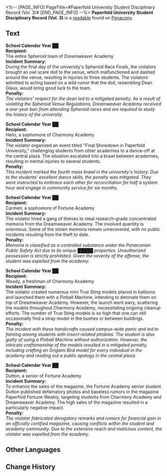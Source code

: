 <%-- [PAGE_INFO]
PageTitle=#Paperfold University Student Disciplinary Record (Vol. 3)#
[END_PAGE_INFO] --%>
{{Readable Infobox
|id           = 411
|partIds      = 190706
|title        = 
|image        = Item Penacony Readable 3.png
|world        = Penacony
|parts        = 1
|author       = <!--to be added-->
|description  = A record detailing historical student misconduct and their resulting disciplinary actions, serving as a crucial reference for disciplinary measures today.
|part1        = Paperfold University Student Disciplinary Record (Vol. 3)
|source1      = {{cx|Source missing}}
|characters   = 
|factions     = 
}}
'''Paperfold University Student Disciplinary Record (Vol. 3)''' is a [[readable]] found on [[Penacony]].
<!--
==Location==
{{Map Embed|<map name>|<marker id>}}
-->
==Text==
'''School Calendar Year ██'''<br />
'''Recipient:'''<br />
The entire Spheroid team of Dreamweaver Academy<br />
'''Incident Summary:'''<br />
During the final day of the university's Spheroid Race Finals, the violators brought an owl scare doll to the venue, which malfunctioned and dashed around the venue, resulting in injuries to three students. The violators admitted to acting based on a wild rumor that the doll, resembling Dean Glaux, would bring good luck to the team.<br />
'''Penalty:'''<br />
''The violators' respect for the dean led to a mitigated penalty. As a result of violating the Spheroid Venue Regulations, Dreamweaver Academy received a one-year ban from attending Spheroid races and are required to study the history of the university.''


'''School Calendar Year ██'''<br />
'''Recipient:'''<br />
Helio, a sophomore of Charmony Academy<br />
'''Incident Summary:'''<br />
The violator organized an event titled "Final Showdown in Paperfold University," challenging students from other academies to a dance-off at the central plaza. The situation escalated into a brawl between academies, resulting in mental injuries to several students.<br />
'''Penalty:'''<br />
''This incident marked the fourth mass brawl in the university's history. Due to the students' excellent dance skills, the penalty was mitigated. They were instructed to embrace each other for reconciliation for half a system hour and engage in community service for six months.''


'''School Calendar Year ██'''<br />
'''Recipient:'''<br />
Carmen, a sophomore of Fortune Academy<br />
'''Incident Summary:'''<br />
The violator hired a gang of thieves to steal research-grade concentrated memoria from the Dreamweaver Academy. The involved quantity is enormous. Some of the stolen memoria remain unrecovered, with no public incidents resulting from the theft to date.<br />
'''Penalty:'''<br />
''Memoria is classified as a controlled substance under the Penaconian Public Safety Act due to its unique █████ properties. Unauthorized possession is strictly prohibited. Given the severity of the offense, the student was expelled from the academy.''


'''School Calendar Year ██'''<br />
'''Recipient:'''<br />
Woody, a freshman of Charmony Academy<br />
'''Incident Summary:'''<br />
The violator created numerous mini True Sting models placed in balloons and launched them with a Pinball Machine, intending to detonate them on top of Dreamweaver Academy. However, the launch went awry, scattering the models throughout Charmony Academy, necessitating ongoing cleanup efforts. The number of True Sting models is so high that one can still occasionally find a stray model in the bushes or between buildings.<br />
'''Penalty:'''<br />
''The incident with these handicrafts caused campus-wide panic and led to fainting among students with insect-related phobias. The student is also guilty of using a Pinball Machine without authorization. However, the intricate craftsmanship of the models resulted in a mitigated penalty, including crafting an Origami Bird model for every individual in the academy and reading out a public apology in the central plaza.''


'''School Calendar Year ██'''<br />
'''Recipient:'''<br />
Dutton, a senior of Fortune Academy<br />
'''Incident Summary:'''<br />
To enhance the sales of the magazine, the Fortune Academy senior student Dutton published defamatory photos and baseless rumors in the magazine Paperfold Fortune Weekly, targeting students from Charmony Academy and Dreamweaver Academy. The high sales of the magazine resulted in a particularly negative impact.<br />
'''Penalty:'''<br />
''The violator fabricated derogatory remarks and rumors for financial gain in an officially certified magazine, causing conflicts within the student and academy community. Due to the extensive reach and malicious content, the violator was expelled from the academy.''

<!--
==Trivia==
* 
-->
==Other Languages==
{{Other Languages
|en   = Paperfold University Student Disciplinary Record (Vol. 3)
|zhs  = 折纸大学学生处分记录（卷三）
|zht  = 摺紙大學學生處分紀錄（卷三）
|ja   = 折り紙大学の学生処分記録（3）
|ko   = 종이접기 아카데미 학생 처분 기록(3권)
|es   = Registro disciplinario estudiantil de la Academia de Origami (Vol. 3)
|fr   = Registre disciplinaire de l'Université Origami (Vol. 3)
|ru   = Журнал регистрации наказаний студентов Академии оригами №&nbsp;3
|th   = การลงโทษนักศึกษา ของมหาวิทยาลัย Paperfold (เล่ม 3)
|vi   = Biên Bản Kỷ Luật Sinh Viên Học Viện Gấp Giấy (Tập 3)
|de   = Strafprotokoll für Studenten der Origami-Akademie (Band 3)
|id   = Catatan Hukuman Murid Paperfold University (Volume 3)
|pt   = Histórico Disciplinar de um Aluno da Academia Dobradura (Vol. 3)
}}

==Change History==
{{Change History|2.6}}